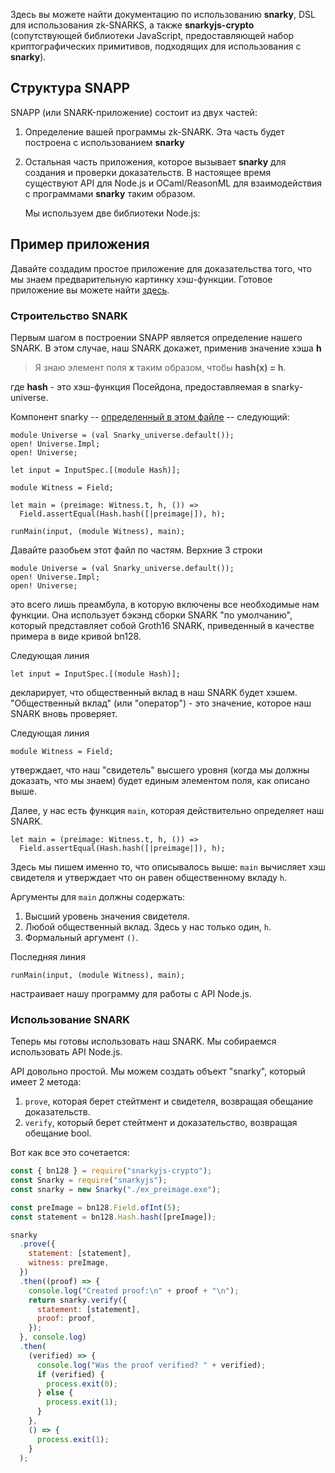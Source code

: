 
Здесь вы можете найти документацию по использованию **snarky**, DSL для использования zk-SNARKS, а также **snarkyjs-crypto** (сопутствующей библиотеки JavaScript, предоставляющей набор криптографических примитивов, подходящих для использования с **snarky**).

## Структура SNAPP

SNAPP (или SNARK-приложение) состоит из двух частей:

1. Определение вашей программы zk-SNARK. Эта часть будет построена с использованием **snarky**
2. Остальная часть приложения, которое вызывает **snarky** для создания и проверки доказательств.
   В настоящее время существуют API для Node.js и OCaml/ReasonML для взаимодействия с программами **snarky** таким образом.

   Мы используем две библиотеки Node.js:

## Пример приложения

Давайте создадим простое приложение для доказательства того, что мы знаем предварительную картинку хэш-функции.
Готовое приложение вы можете найти [здесь](https://github.com/o1-labs/sfbw-workshop/tree/master/solutions/ex_preimage).

### Строительство SNARK

Первым шагом в построении SNAPP является определение нашего SNARK. В этом случае, наш SNARK
докажет, применив значение хэша **h**

> Я знаю элемент поля **x** таким образом, чтобы **hash(x) = h**.

где **hash** - это хэш-функция Посейдона, предоставляемая в snarky-universe.

Компонент snarky -- [определенный в этом файле](https://github.com/o1-labs/sfbw-workshop/blob/master/solutions/ex_preimage/ex_preimage.re) -- следующий:

```reasonml
module Universe = (val Snarky_universe.default());
open! Universe.Impl;
open! Universe;

let input = InputSpec.[(module Hash)];

module Witness = Field;

let main = (preimage: Witness.t, h, ()) =>
  Field.assertEqual(Hash.hash([|preimage|]), h);

runMain(input, (module Witness), main);
```

Давайте разобьем этот файл по частям. Верхние 3 строки

```reasonml
module Universe = (val Snarky_universe.default());
open! Universe.Impl;
open! Universe;
```

это всего лишь преамбула, в которую включены все необходимые нам функции. Она использует бэкэнд сборки SNARK "по умолчанию",
который представляет собой Groth16 SNARK, приведенный в качестве примера в виде кривой bn128.

Следующая линия

```reasonml
let input = InputSpec.[(module Hash)];
```

декларирует, что общественный вклад в наш SNARK будет хэшем. "Общественный вклад" (или "оператор") - это значение, которое наш
SNARK вновь проверяет.

Следующая линия

```reasonml
module Witness = Field;
```

утверждает, что наш "свидетель" высшего уровня (когда мы должны доказать, что мы знаем) будет единым элементом поля,
как описано выше.

Далее, у нас есть функция `main`, которая действительно определяет наш SNARK.

```reasonml
let main = (preimage: Witness.t, h, ()) =>
  Field.assertEqual(Hash.hash([|preimage|]), h);
```

Здесь мы пишем именно то, что описывалось выше: `main` вычисляет хэш свидетеля и утверждает что он
равен общественному вкладу `h`.

Аргументы для `main` должны содержать:

1. Высший уровень значения свидетеля.
2. Любой общественный вклад. Здесь у нас только один, `h`.
3. Формальный аргумент `()`.

Последняя линия

```reasonml
runMain(input, (module Witness), main);
```

настраивает нашу программу для работы с API Node.js.

### Использование SNARK

Теперь мы готовы использовать наш SNARK. Мы собираемся использовать API Node.js.

API довольно простой. Мы можем создать объект "snarky", который имеет 2 метода:

1. `prove`, которая берет стейтмент и свидетеля, возвращая обещание доказательств.
2. `verify`, который берет стейтмент и доказательство, возвращая обещание bool.

Вот как все это сочетается:

```javascript
const { bn128 } = require("snarkyjs-crypto");
const Snarky = require("snarkyjs");
const snarky = new Snarky("./ex_preimage.exe");

const preImage = bn128.Field.ofInt(5);
const statement = bn128.Hash.hash([preImage]);

snarky
  .prove({
    statement: [statement],
    witness: preImage,
  })
  .then((proof) => {
    console.log("Created proof:\n" + proof + "\n");
    return snarky.verify({
      statement: [statement],
      proof: proof,
    });
  }, console.log)
  .then(
    (verified) => {
      console.log("Was the proof verified? " + verified);
      if (verified) {
        process.exit(0);
      } else {
        process.exit(1);
      }
    },
    () => {
      process.exit(1);
    }
  );
```
